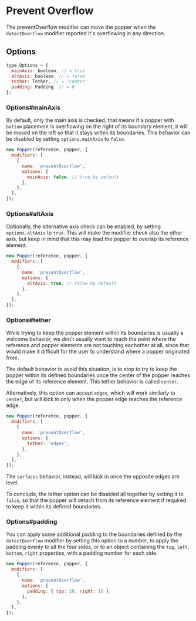 # Prevent Overflow

The preventOverflow modifier can move the popper when the `detectOverflow`
modifier reported it's overflowing in any direction.

## Options

```js
type Options = {
  mainAxis: boolean, // = true
  altAxis: boolean, // = false
  tether: Tether, // = 'center'
  padding: Padding, // = 0
};
```

### Options#mainAxis

By default, only the main axis is checked, that means if a popper with `bottom`
placement is overflowing on the right of its boundary element, it will be moved
on the left so that it stays within its boundaries. This behavior can be
disabled by setting `options.mainAxis` to `false`.

```js
new Popper(reference, popper, {
  modifiers: [
    {
      name: 'preventOverflow',
      options: {
        mainAxis: false, // true by default
      },
    },
  ],
});
```

### Options#altAxis

Optionally, the alternative axis check can be enabled, by setting
`options.altAxis` to `true`. This will make the modifier check also the other
axis, but keep in mind that this may lead the popper to overlap its reference
element.

```js
new Popper(reference, popper, {
  modifiers: [
    {
      name: 'preventOverflow',
      options: {
        altAxis: true, // false by default
      },
    },
  ],
});
```

### Options#tether

While trying to keep the popper element within its boundaries is usually a
welcome behavior, we don't usually want to reach the point where the reference
and popper elements are not touching eachother at all, since that would make it
difficult for the user to understand where a popper originated from.

The default behavior to avoid this situation, is to stop to try to keep the
popper within its defined boundaries once the center of the popper reaches the
edge of its reference element. This tether behavior is called `center`.

Alternatively, this option can accept `edges`, which will work similarly to
`center`, but will kick in only when the popper edge reaches the reference edge.

```js
new Popper(reference, popper, {
  modifiers: [
    {
      name: 'preventOverflow',
      options: {
        tether: 'edges',
      },
    },
  ],
});
```

The `surfaces` behavior, instead, will kick in once the opposite edges are
level.

To conclude, the tether option can be disabled all together by setting it to
`false`, so that the popper will detach from its reference element if required
to keep it within its defined boundaries.

### Options#padding

You can apply some additional padding to the boundaries defined by the
`detectOverflow` modifier by setting this option to a number, to apply the
padding evenly to all the four sides, or to an object containing the `top`,
`left`, `bottom`, `right` properties, with a padding number for each side.

```js
new Popper(reference, popper, {
  modifiers: [
    {
      name: 'preventOverflow',
      options: {
        padding: { top: 20, right: 10 },
      },
    },
  ],
});
```
